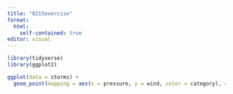 ```yaml
---
title: "0215exercise"
format: 
  html:
    self-contained: true
editor: visual
---
```


```r
library(tidyverse)
library(ggplot2)
```



```r
ggplot(data = storms) +
  geom_point(mapping = aes(x = pressure, y = wind, color = category), alpha = 0.5)
```


